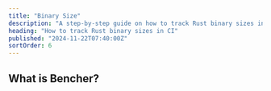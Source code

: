 ```yaml
---
title: "Binary Size"
description: "A step-by-step guide on how to track Rust binary sizes in CI"
heading: "How to track Rust binary sizes in CI"
published: "2024-11-22T07:40:00Z"
sortOrder: 6
---
```



<Intro
  lang="Rust"
/>

## What is Bencher?

<BencherIntro />

<Steps
  lang="Rust"
  optionUrl="/docs/explanation/adapters/#%EF%B8%8F-file-size"
  adapterUrl="/docs/explanation/adapters/#-json"
/>

<FileSizeInner>
  <CargoBuild />
</FileSizeInner>

<br />

<CallToAction />
